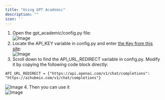 ```yaml
---
title: "Using GPT Academic"
description: ""
icon: ''
---
```


1. Open the gpt_academic/config.py file:  
![Image](../../public/cn/image16.png) 
2. Locate the API_KEY variable in config.py and enter [the Key from this site](https://aihubmix.com/token):  
![Image](../../public/cn/image17.png) 
3. Scroll down to find the API_URL_REDIRECT variable in config.py. Modify it by copying the following code block directly:  
```
API_URL_REDIRECT = {"https://api.openai.com/v1/chat/completions": "https://aihubmix.com/v1/chat/completions"}
```
![Image](../../public/cn/image18.png) 
4. Then you can use it  
![Image](../../public/cn/image19.png) 
